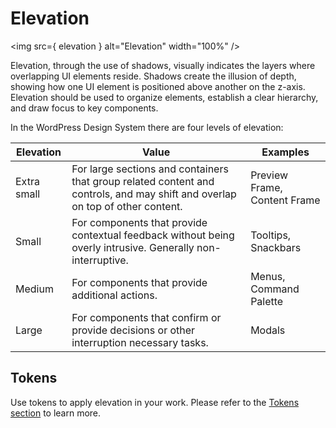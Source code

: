 
<Meta title="Foundations/Design Language/Elevation" name="page" />

# Elevation

<img src={ elevation } alt="Elevation" width="100%" />

Elevation, through the use of shadows, visually indicates the layers where overlapping UI elements reside. Shadows create the illusion of depth, showing how one UI element is positioned above another on the z-axis. Elevation should be used to organize elements, establish a clear hierarchy, and draw focus to key components.

In the WordPress Design System there are four levels of elevation:

<table>
	<thead>
		<tr>
			<th>Elevation</th>
			<th>Value</th>
			<th>Examples</th>
		</tr>
	</thead>
	<tbody>
		<tr>
			<td>Extra small</td>
			<td>
				For large sections and containers that group related content and
				controls, and may shift and overlap on top of other content.
			</td>
			<td>Preview Frame, Content Frame</td>
		</tr>
		<tr>
			<td>Small</td>
			<td>
				For components that provide contextual feedback without being
				overly intrusive. Generally non-interruptive.
			</td>
			<td>Tooltips, Snackbars</td>
		</tr>
		<tr>
			<td>Medium</td>
			<td>For components that provide additional actions.</td>
			<td>Menus, Command Palette</td>
		</tr>
		<tr>
			<td>Large</td>
			<td>
				For components that confirm or provide decisions or other
				interruption necessary tasks.
			</td>
			<td>Modals</td>
		</tr>
	</tbody>
</table>

## Tokens

Use tokens to apply elevation in your work. Please refer to the [Tokens section](?path=/docs/tokens-elevation--page) to learn more.

